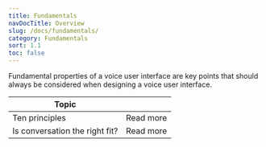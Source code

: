 ```yaml
---
title: Fundamentals
navDocTitle: Overview
slug: /docs/fundamentals/
category: Fundamentals
sort: 1.1
toc: false
---
```


Fundamental properties of a voice user interface are key points that should always be considered when designing a voice user interface.

| Topic                          |                                                                               |
| ------------------------------ | ----------------------------------------------------------------------------- |
| Ten principles                 | <GatsbyLink to="/docs/fundamentals/ten-principles/">Read more</GatsbyLink>                |
| Is conversation the right fit? | <GatsbyLink to="/docs/fundamentals/is-conversation-the-right-fit/">Read more</GatsbyLink> |
